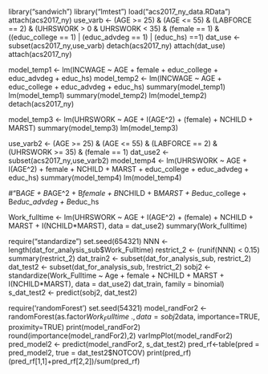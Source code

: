 library("sandwich")
library("lmtest")
load("acs2017_ny_data.RData")
attach(acs2017_ny)
use_varb <- (AGE >= 25) & (AGE <= 55) & (LABFORCE == 2) & (UHRSWORK > 0 & UHRSWORK < 35) & (female == 1) & ((educ_college == 1) | (educ_advdeg == 1) | (educ_hs) ==1)
dat_use <- subset(acs2017_ny,use_varb) 
detach(acs2017_ny)
attach(dat_use)
attach(acs2017_ny)

model_temp1 <- lm(INCWAGE ~ AGE + female + educ_college + educ_advdeg + educ_hs)
model_temp2 <- lm(INCWAGE ~ AGE + educ_college + educ_advdeg + educ_hs)
summary(model_temp1)
lm(model_temp1)
summary(model_temp2)
lm(model_temp2)
detach(acs2017_ny)

model_temp3 <- lm(UHRSWORK ~ AGE + I(AGE^2) + (female) + NCHILD + MARST)
summary(model_temp3)
lm(model_temp3)

use_varb2 <- (AGE >= 25) & (AGE <= 55) & (LABFORCE == 2) & (UHRSWORK >= 35) & (female == 1)
dat_use2 <- subset(acs2017_ny,use_varb2)
model_temp4 <- lm(UHRSWORK ~ AGE + I(AGE^2) + female + NCHILD + MARST + educ_college + educ_advdeg + educ_hs)
summary(model_temp4)
lm(model_temp4)

#"B*AGE + B*AGE^2 + B*female + B*NCHILD + B*MARST + B*educ_college + B*educ_advdeg + B*educ_hs


Work_fulltime <- lm(UHRSWORK ~ AGE + I(AGE^2) + (female) + NCHILD + MARST + I(NCHILD*MARST), data = dat_use2)
summary(Work_fulltime)

require("standardize")
set.seed(654321)
NNN <- length(dat_for_analysis_sub$Work_Fulltime)
restrict_2 <- (runif(NNN) < 0.15)
summary(restrict_2)
dat_train2 <- subset(dat_for_analysis_sub, restrict_2)
dat_test2 <- subset(dat_for_analysis_sub, !restrict_2)
sobj2 <- standardize(Work_Fulltime ~ Age + female + NCHILD + MARST + I(NCHILD*MARST), data = dat_use2) dat_train, family = binomial)
s_dat_test2 <- predict(sobj2, dat_test2)



require('randomForest')
set.seed(54321)
model_randFor2 <- randomForest(as.factor$Work_Fulltime ~ ., data = sobj2$data, importance=TRUE, proximity=TRUE)
print(model_randFor2)
round(importance(model_randFor2),2)
varImpPlot(model_randFor2)
pred_model2 <- predict(model_randFor2, s_dat_test2)
pred_rf<-table(pred = pred_model2, true = dat_test2$NOTCOV)
print(pred_rf)
(pred_rf[1,1]+pred_rf[2,2])/sum(pred_rf)


